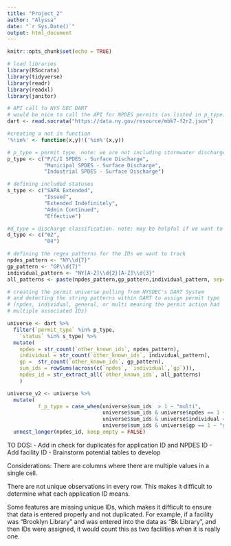 ```yaml
---
title: "Project_2"
author: "Alyssa"
date: "`r Sys.Date()`"
output: html_document
---
```


```r
knitr::opts_chunk$set(echo = TRUE)
```

```r
# load libraries
library(RSocrata)
library(tidyverse)
library(readr)
library(readxl)
library(janitor)
```

```r
# API call to NYS DEC DART
# would be nice to call the API for NPDES permits (as listed in p_type)
dart <- read.socrata("https://data.ny.gov/resource/mbk7-f2r2.json")
```

```r
#creating a not in function
'%!in%' <- function(x,y)!('%in%'(x,y))

# p_type = permit type. note: we are not including stormwater discharge or groundwater discharge in this analysis
p_type <- c("P/C/I SPDES - Surface Discharge",
            "Municipal SPDES - Surface Discharge",
            "Industrial SPDES - Surface Discharge")

# defining included statuses
s_type <- c("SAPA Extended", 
            "Issued", 
            "Extended Indefinitely", 
            "Admin Continued", 
            "Effective")

#d_type = discharge classification. note: may be helpful if we want to know Class 2/4 discharge types
d_type <- c("02", 
            "04")

# defining the regex patterns for the IDs we want to track
npdes_pattern <- "NY\\d{7}"
gp_pattern <- "GP\\d{7}"
individual_pattern <- "NY[A-Z]\\d{2}[A-Z]\\d{3}"
all_patterns <- paste(npdes_pattern,gp_pattern,individual_pattern, sep="|")
```

```r
# creating the permit universe pulling from NYSDEC's DART System 
# and detecting the string patterns within DART to assign permit type 
# (npdes, individual, general, or multi meaning the permit action had 
# multiple associated IDs)

universe <- dart %>% 
  filter(`permit_type` %in% p_type,
    `status` %in% s_type) %>% 
  mutate(
    npdes = str_count(`other_known_ids`, npdes_pattern),
    individual = str_count(`other_known_ids`, individual_pattern),
    gp =  str_count(`other_known_ids`, gp_pattern),
    sum_ids = rowSums(across(c(`npdes`, `individual`,`gp`))),
    npdes_id = str_extract_all(`other_known_ids`, all_patterns)
    ) 
```

```r
universe_v2 <- universe %>% 
  mutate(
          f_p_type = case_when(universe$sum_ids  > 1 ~ "multi",
                               universe$sum_ids & universe$npdes == 1 ~ "npdes",
                               universe$sum_ids & universe$individual == 1 ~ "individual",
                               universe$sum_ids & universe$gp == 1 ~ "gp")) %>% 
  unnest_longer(npdes_id, keep_empty = FALSE)
```

TO DOS: 
- Add in check for duplicates for application ID and NPDES ID
- Add facility ID
- Brainstorm potential tables to develop

Considerations:
There are columns where there are multiple values in a single cell.

There are not unique observations in every row. This makes it difficult to
determine what each application ID means.

Some features are missing unique IDs, which makes it difficult to ensure that
data is entered properly and not duplicated. For example, if a facility was
"Brooklyn Library" and was entered into the data as "Bk Library", and then IDs
were assigned, it would count this as two facilities when it is really one.


# 
